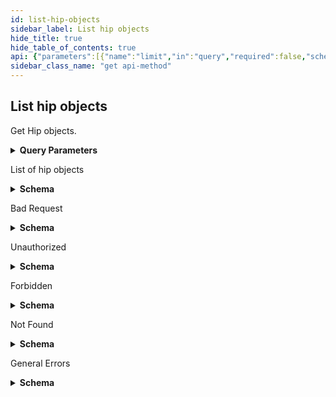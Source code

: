```yaml
---
id: list-hip-objects
sidebar_label: List hip objects
hide_title: true
hide_table_of_contents: true
api: {"parameters":[{"name":"limit","in":"query","required":false,"schema":{"type":"number"},"description":"The max count in result entry (count per page)"},{"name":"offset","in":"query","required":false,"schema":{"type":"number"},"description":"The offset of the result entry"},{"name":"name","in":"query","required":false,"schema":{"type":"string"},"description":"The name of the entry"},{"name":"folder","in":"query","required":true,"schema":{"type":"string","enum":["Shared","Mobile Users","Remote Networks","Service Connections","Mobile Users Container","Mobile Users Explicit Proxy"]},"description":"The folder of the entry\n"}],"responses":{"200":{"content":{"application/json":{"schema":{"type":"object","properties":{"data":{"allOf":[{"type":"array","items":{"type":"object","required":["name"],"properties":{"id":{"type":"string","readOnly":true,"example":"abcd-1234","description":"uuid of the resource"},"name":{"type":"string","maxLength":31,"description":"Alphanumeric string [ 0-9a-zA-Z._-]"},"description":{"type":"string","minLength":0,"maxLength":255},"host_info":{"type":"object","required":["criteria"],"properties":{"criteria":{"type":"object","properties":{"domain":{"type":"object","oneOf":[{"title":"contains","required":["contains"],"properties":{"contains":{"type":"string","minLength":0,"maxLength":255}}},{"title":"is","required":["is"],"properties":{"is":{"type":"string","minLength":0,"maxLength":255}}},{"title":"is_not","required":["is_not"],"properties":{"is_not":{"type":"string","minLength":0,"maxLength":255}}}]},"os":{"type":"object","oneOf":[{"title":"contains","required":["contains"],"properties":{"contains":{"type":"object","oneOf":[{"title":"Microsoft","required":["Microsoft"],"properties":{"Microsoft":{"description":"Microsoft vendor","default":"All","type":"string","minLength":0,"maxLength":255}}},{"title":"Apple","required":["Apple"],"properties":{"Apple":{"description":"Apple vendor","default":"All","type":"string","minLength":0,"maxLength":255}}},{"title":"Google","required":["Google"],"properties":{"Google":{"description":"Google vendor","default":"All","type":"string","minLength":0,"maxLength":255}}},{"title":"Linux","required":["Linux"],"properties":{"Linux":{"description":"Linux vendor","default":"All","type":"string","minLength":0,"maxLength":255}}},{"title":"Other","required":["Other"],"properties":{"Other":{"description":"Other vendor","type":"string","minLength":0,"maxLength":255}}}]}}}]},"client_version":{"type":"object","oneOf":[{"title":"contains","required":["contains"],"properties":{"contains":{"type":"string","minLength":0,"maxLength":255}}},{"title":"is","required":["is"],"properties":{"is":{"type":"string","minLength":0,"maxLength":255}}},{"title":"is_not","required":["is_not"],"properties":{"is_not":{"type":"string","minLength":0,"maxLength":255}}}]},"host_name":{"type":"object","oneOf":[{"title":"contains","required":["contains"],"properties":{"contains":{"type":"string","minLength":0,"maxLength":255}}},{"title":"is","required":["is"],"properties":{"is":{"type":"string","minLength":0,"maxLength":255}}},{"title":"is_not","required":["is_not"],"properties":{"is_not":{"type":"string","minLength":0,"maxLength":255}}}]},"host_id":{"type":"object","oneOf":[{"title":"contains","required":["contains"],"properties":{"contains":{"type":"string","minLength":0,"maxLength":255}}},{"title":"is","required":["is"],"properties":{"is":{"type":"string","minLength":0,"maxLength":255}}},{"title":"is_not","required":["is_not"],"properties":{"is_not":{"type":"string","minLength":0,"maxLength":255}}}]},"managed":{"description":"If device is managed","type":"boolean"},"serial_number":{"type":"object","oneOf":[{"title":"contains","required":["contains"],"properties":{"contains":{"type":"string","minLength":0,"maxLength":255}}},{"title":"is","required":["is"],"properties":{"is":{"type":"string","minLength":0,"maxLength":255}}},{"title":"is_not","required":["is_not"],"properties":{"is_not":{"type":"string","minLength":0,"maxLength":255}}}]}}}}},"network_info":{"type":"object","properties":{"criteria":{"type":"object","properties":{"network":{"type":"object","oneOf":[{"properties":{"is":{"type":"object","oneOf":[{"properties":{"wifi":{"type":"object","properties":{"ssid":{"description":"SSID","pattern":".*","type":"string","maxLength":1023}}}},"title":"wifi"},{"properties":{"mobile":{"type":"object","properties":{"carrier":{"pattern":".*","type":"string","maxLength":1023}}}},"title":"mobile"},{"properties":{"unknown":{"type":"object"}},"title":"unknown"}]}},"title":"is"},{"properties":{"is_not":{"type":"object","oneOf":[{"properties":{"wifi":{"type":"object","properties":{"ssid":{"description":"SSID","pattern":".*","type":"string","maxLength":1023}}}},"title":"wifi"},{"properties":{"mobile":{"type":"object","properties":{"carrier":{"pattern":".*","type":"string","maxLength":1023}}}},"title":"mobile"},{"properties":{"ethernet":{"type":"object"}},"title":"ethernet"},{"properties":{"unknown":{"type":"object"}},"title":"unknown"}]}},"title":"is_not"}]}}}}},"patch_management":{"type":"object","properties":{"criteria":{"type":"object","properties":{"is_installed":{"description":"Is Installed","default":"yes","type":"boolean"},"is_enabled":{"description":"is enabled","type":"string","enum":["no","yes","not-available"]},"missing_patches":{"type":"object","required":["check"],"properties":{"severity":{"type":"object","oneOf":[{"title":"greater_equal","required":["greater_equal"],"properties":{"greater_equal":{"type":"integer","minimum":0,"maximum":100000}}},{"title":"greater_than","required":["greater_than"],"properties":{"greater_than":{"type":"integer","minimum":0,"maximum":100000}}},{"title":"is","required":["is"],"properties":{"is":{"type":"integer","minimum":0,"maximum":100000}}},{"title":"is_not","required":["is_not"],"properties":{"is_not":{"type":"integer","minimum":0,"maximum":100000}}},{"title":"less_equal","required":["less_equal"],"properties":{"less_equal":{"type":"integer","minimum":0,"maximum":100000}}},{"title":"less_than","required":["less_than"],"properties":{"less_than":{"type":"integer","minimum":0,"maximum":100000}}}]},"patches":{"type":"array","items":{"description":"patch security-bulletin-id or kb-article-id","pattern":".*","type":"string","maxLength":1023}},"check":{"default":"has-any","type":"string","enum":["has-any","has-none","has-all"]}}}}},"vendor":{"type":"array","items":{"type":"object","required":["name"],"properties":{"name":{"type":"string","maxLength":103},"product":{"type":"array","items":{"pattern":".*","type":"string","maxLength":1023},"description":"Product name"}}},"description":"Vendor name"},"exclude_vendor":{"default":"no","type":"boolean"}}},"data_loss_prevention":{"type":"object","properties":{"criteria":{"type":"object","properties":{"is_installed":{"description":"Is Installed","default":true,"type":"boolean"},"is_enabled":{"description":"is enabled","type":"string","enum":["no","yes","not-available"]}}},"vendor":{"type":"array","items":{"type":"object","required":["name"],"properties":{"name":{"type":"string","maxLength":103},"product":{"type":"array","items":{"pattern":".*","type":"string","maxLength":1023},"description":"Product name"}}},"description":"Vendor name"},"exclude_vendor":{"default":false,"type":"boolean"}}},"firewall":{"type":"object","properties":{"criteria":{"type":"object","properties":{"is_installed":{"description":"Is Installed","default":true,"type":"boolean"},"is_enabled":{"description":"is enabled","type":"string","enum":["no","yes","not-available"]}}},"vendor":{"type":"array","items":{"type":"object","required":["name"],"properties":{"name":{"type":"string","maxLength":103},"product":{"type":"array","items":{"pattern":".*","type":"string","maxLength":1023}}},"description":"Product name"},"description":"Vendor name"},"exclude_vendor":{"default":false,"type":"boolean"}}},"anti_malware":{"type":"object","properties":{"criteria":{"type":"object","properties":{"virdef_version":{"type":"object","oneOf":[{"title":"within","required":["within"],"properties":{"within":{"type":"object","oneOf":[{"properties":{"days":{"description":"specify time in days","default":1,"type":"integer","minimum":1,"maximum":65535}},"title":"days"},{"properties":{"versions":{"description":"specify versions range","default":1,"type":"integer","minimum":1,"maximum":65535}},"title":"versions"}]}}},{"title":"not_within","required":["not_within"],"properties":{"not_within":{"type":"object","oneOf":[{"properties":{"days":{"description":"specify time in days","default":1,"type":"integer","minimum":1,"maximum":65535}},"title":"days"},{"properties":{"versions":{"description":"specify versions range","default":1,"type":"integer","minimum":1,"maximum":65535}},"title":"versions"}]}}}]},"product_version":{"type":"object","oneOf":[{"title":"greater_equal","required":["greater_equal"],"properties":{"greater_equal":{"type":"string","minLength":0,"maxLength":255}}},{"title":"greater_than","required":["greater_than"],"properties":{"greater_than":{"type":"string","minLength":0,"maxLength":255}}},{"title":"is","required":["is"],"properties":{"is":{"type":"string","minLength":0,"maxLength":255}}},{"title":"is_not","required":["is_not"],"properties":{"is_not":{"type":"string","minLength":0,"maxLength":255}}},{"title":"less_equal","required":["less_equal"],"properties":{"less_equal":{"type":"string","minLength":0,"maxLength":255}}},{"title":"less_than","required":["less_than"],"properties":{"less_than":{"type":"string","minLength":0,"maxLength":255}}},{"title":"contains","required":["contains"],"properties":{"contains":{"type":"string","minLength":0,"maxLength":255}}},{"title":"within","required":["within"],"properties":{"within":{"type":"object","required":["versions"],"properties":{"versions":{"description":"versions range","default":1,"type":"integer","minimum":1,"maximum":65535}}}}},{"title":"not_within","required":["not_within"],"properties":{"not_within":{"type":"object","required":["versions"],"properties":{"versions":{"description":"versions range","default":1,"type":"integer","minimum":1,"maximum":65535}}}}}]},"is_installed":{"description":"Is Installed","default":true,"type":"boolean"},"real_time_protection":{"description":"real time protection","type":"string","enum":["no","yes","not-available"]},"last_scan_time":{"type":"object","oneOf":[{"title":"not_available","required":["not_available"],"properties":{"not_available":{"type":"object"}}},{"title":"within","required":["within"],"properties":{"within":{"type":"object","oneOf":[{"properties":{"days":{"description":"specify time in days","default":1,"type":"integer","minimum":1,"maximum":65535}},"title":"days"},{"properties":{"hours":{"description":"specify time in hours","default":24,"type":"integer","minimum":1,"maximum":65535}},"title":"hours"}]}}},{"title":"not_within","required":["not_within"],"properties":{"not_within":{"type":"object","oneOf":[{"properties":{"days":{"description":"specify time in days","default":1,"type":"integer","minimum":1,"maximum":65535}},"title":"days"},{"properties":{"hours":{"description":"specify time in hours","default":24,"type":"integer","minimum":1,"maximum":65535}},"title":"hours"}]}}}]}}},"vendor":{"type":"array","items":{"type":"object","required":["name"],"properties":{"name":{"type":"string","maxLength":103},"product":{"type":"array","items":{"pattern":".*","type":"string","maxLength":1023}}},"description":"Product name"},"description":"Vendor name"},"exclude_vendor":{"default":false,"type":"boolean"}}},"disk_backup":{"type":"object","properties":{"criteria":{"type":"object","properties":{"is_installed":{"description":"Is Installed","default":true,"type":"boolean"},"last_backup_time":{"type":"object","oneOf":[{"title":"not_available","required":["not_available"],"properties":{"not_available":{"type":"object"}}},{"title":"within","required":["within"],"properties":{"within":{"type":"object","oneOf":[{"properties":{"days":{"description":"specify time in days","default":1,"type":"integer","minimum":1,"maximum":65535}},"title":"days"},{"properties":{"hours":{"description":"specify time in hours","default":24,"type":"integer","minimum":1,"maximum":65535}},"title":"hours"}]}}},{"title":"not_within","required":["not_within"],"properties":{"not_within":{"type":"object","oneOf":[{"properties":{"days":{"description":"specify time in days","default":1,"type":"integer","minimum":1,"maximum":65535}},"title":"days"},{"properties":{"hours":{"description":"specify time in hours","default":24,"type":"integer","minimum":1,"maximum":65535}},"title":"hours"}]}}}]}}},"vendor":{"type":"array","items":{"type":"object","required":["name"],"properties":{"name":{"type":"string","maxLength":103},"product":{"type":"array","items":{"pattern":".*","type":"string","maxLength":1023}}},"description":"Product name"},"description":"Vendor name"},"exclude_vendor":{"default":false,"type":"boolean"}}},"disk_encryption":{"type":"object","properties":{"criteria":{"type":"object","properties":{"is_installed":{"description":"Is Installed","default":true,"type":"boolean"},"encrypted_locations":{"type":"array","items":{"type":"object","required":["name"],"properties":{"name":{"type":"string","maxLength":1023,"description":"Encryption location"},"encryption_state":{"type":"object","oneOf":[{"properties":{"is":{"default":"encrypted","type":"string","enum":["encrypted","unencrypted","partial","unknown"]}},"title":"is"},{"properties":{"is_not":{"default":"encrypted","type":"string","enum":["encrypted","unencrypted","partial","unknown"]}},"title":"is_not"}]}}}}},"description":"Encryption locations"},"vendor":{"type":"array","items":{"type":"object","required":["name"],"properties":{"name":{"type":"string","maxLength":103},"product":{"type":"array","items":{"pattern":".*","type":"string","maxLength":1023}}},"description":"Product name"},"description":"Vendor name"},"exclude_vendor":{"default":false,"type":"boolean"}}},"custom_checks":{"type":"object","required":["criteria"],"properties":{"criteria":{"type":"object","properties":{"process_list":{"type":"array","items":{"type":"object","required":["name"],"properties":{"name":{"type":"string","maxLength":1023,"description":"Process Name"},"running":{"default":true,"type":"boolean"}}}},"registry_key":{"type":"array","items":{"type":"object","required":["name"],"properties":{"name":{"type":"string","maxLength":1023,"description":"Registry key"},"default_value_data":{"description":"Registry key default value data","pattern":".*","type":"string","maxLength":1024},"negate":{"description":"Key does not exist or match specified value data","default":false,"type":"boolean"},"registry_value":{"type":"array","items":{"type":"object","required":["name"],"properties":{"name":{"type":"string","maxLength":1023,"description":"Registry value name"},"value_data":{"description":"Registry value data","pattern":".*","type":"string","maxLength":1024},"negate":{"description":"Value does not exist or match specified value data","default":false,"type":"boolean"}}}}}}},"plist":{"type":"array","items":{"type":"object","required":["name"],"properties":{"name":{"type":"string","maxLength":1023,"description":"Preference list"},"negate":{"description":"Plist does not exist","default":false,"type":"boolean"},"key":{"type":"array","items":{"type":"object","required":["name"],"properties":{"name":{"type":"string","maxLength":1023,"description":"Key name"},"value":{"description":"Key value","pattern":".*","type":"string","maxLength":1024},"negate":{"description":"Value does not exist or match specified value data","default":false,"type":"boolean"}}}}}}}}}}},"mobile_device":{"type":"object","properties":{"criteria":{"type":"object","properties":{"jailbroken":{"description":"If device is by rooted/jailbroken","type":"boolean"},"disk_encrypted":{"description":"If device's disk is encrypted","type":"boolean"},"passcode_set":{"description":"If device's passcode is present","type":"boolean"},"last_checkin_time":{"type":"object","oneOf":[{"title":"within","required":["within"],"properties":{"within":{"type":"object","required":["days"],"properties":{"days":{"description":"specify time in days","default":30,"type":"integer","minimum":1,"maximum":365}}}}},{"title":"not_within","required":["not_within"],"properties":{"not_within":{"type":"object","required":["days"],"properties":{"days":{"description":"specify time in days","default":30,"type":"integer","minimum":1,"maximum":365}}}}}]},"imei":{"type":"object","oneOf":[{"title":"contains","required":["contains"],"properties":{"contains":{"type":"string","minLength":0,"maxLength":255}}},{"title":"is","required":["is"],"properties":{"is":{"type":"string","minLength":0,"maxLength":255}}},{"title":"is_not","required":["is_not"],"properties":{"is_not":{"type":"string","minLength":0,"maxLength":255}}}]},"model":{"type":"object","oneOf":[{"title":"contains","required":["contains"],"properties":{"contains":{"type":"string","minLength":0,"maxLength":255}}},{"title":"is","required":["is"],"properties":{"is":{"type":"string","minLength":0,"maxLength":255}}},{"title":"is_not","required":["is_not"],"properties":{"is_not":{"type":"string","minLength":0,"maxLength":255}}}]},"phone_number":{"type":"object","oneOf":[{"title":"contains","required":["contains"],"properties":{"contains":{"type":"string","minLength":0,"maxLength":255}}},{"title":"is","required":["is"],"properties":{"is":{"type":"string","minLength":0,"maxLength":255}}},{"title":"is_not","required":["is_not"],"properties":{"is_not":{"type":"string","minLength":0,"maxLength":255}}}]},"tag":{"type":"object","oneOf":[{"title":"contains","required":["contains"],"properties":{"contains":{"type":"string","minLength":0,"maxLength":255}}},{"title":"is","required":["is"],"properties":{"is":{"type":"string","minLength":0,"maxLength":255}}},{"title":"is_not","required":["is_not"],"properties":{"is_not":{"type":"string","minLength":0,"maxLength":255}}}]},"applications":{"type":"object","properties":{"has_malware":{"type":"object","oneOf":[{"properties":{"no":{"type":"object"}},"title":"no"},{"properties":{"yes":{"type":"object","properties":{"excludes":{"type":"array","items":{"type":"object","required":["name"],"properties":{"name":{"type":"string","maxLength":31},"package":{"description":"application package name","pattern":".*","type":"string","maxLength":1024},"hash":{"description":"application hash","pattern":".*","type":"string","maxLength":1024}}}}}}},"title":"yes"}]},"has_unmanaged_app":{"description":"Has apps that are not managed","type":"boolean"},"includes":{"type":"array","items":{"type":"object","required":["name"],"properties":{"name":{"type":"string","maxLength":31},"package":{"description":"application package name","pattern":".*","type":"string","maxLength":1024},"hash":{"description":"application hash","pattern":".*","type":"string","maxLength":1024}}}}}}}}}},"certificate":{"type":"object","properties":{"criteria":{"type":"object","properties":{"certificate_profile":{"description":"Profile for authenticating client certificates","x-panMemberOf":[{"location":"shared","schema":"certificate-profile","subPath":"name"}],"type":"string"},"certificate_attributes":{"type":"array","items":{"type":"object","required":["name"],"properties":{"name":{"type":"string","description":"Attribute Name"},"value":{"description":"Key value","pattern":".*","type":"string","maxLength":1024}}}}}}}}}}}]},"limit":{"type":"number","default":200},"offset":{"type":"number","default":0},"total":{"type":"number"}}}}},"description":"List of hip objects"},"400":{"description":"Bad Request","content":{"application/json":{"schema":{"type":"object","properties":{"_errors":{"type":"array","items":{"title":"Cause Info","type":"object","properties":{"code":{"type":"string"},"message":{"type":"string"},"details":{"type":"object"},"help":{"type":"string"}}}},"_request_id":{"type":"string"}}},"examples":{"input_format_mismatch":{"summary":"Input Format Mismatch","value":{"_errors":[{"code":"E003","message":"Input Format Mismatch: input-format=json","details":{}}],"_request_id":"abcd-1234"}},"output_format_mismatch":{"summary":"Output Format Mismatch","value":{"_errors":[{"code":"E003","message":"Output Format Mismatch: output-format=json Accept=xml","details":{}}],"_request_id":"abcd-1234"}},"missing_query_parameter":{"summary":"Missing Query Parameter","value":{"_errors":[{"code":"E003","message":"Missing Query Parameter: name","details":{}}],"_request_id":"abcd-1234"}},"invalid_query_parameter":{"summary":"Invalid Query Parameter","value":{"_errors":[{"code":"E003","message":"Invalid Query Parameter: location=invalid","details":{}}],"_request_id":"abcd-1234"}}}}}},"401":{"description":"Unauthorized","content":{"application/json":{"schema":{"type":"object","properties":{"_errors":{"type":"array","items":{"title":"Cause Info","type":"object","properties":{"code":{"type":"string"},"message":{"type":"string"},"details":{"type":"object"},"help":{"type":"string"}}}},"_request_id":{"type":"string"}}},"examples":{"auth_not_authenticated":{"summary":"Not Authenticated","value":{"_errors":[{"code":"E016","message":"Not Authenticated","details":{}}],"_request_id":"abcd-1234"}},"invalid_credential":{"summary":"Invalid Credential","value":{"_errors":[{"code":"E016","message":"Invalid Credential","details":{}}],"_request_id":"abcd-1234"}},"key_too_long":{"summary":"Key Too Long","value":{"_errors":[{"code":"E016","message":"Key Too Long","details":{}}],"_request_id":"abcd-1234"}},"key_expired":{"summary":"Key Expired","value":{"_errors":[{"code":"E016","message":"Key Expired","details":{}}],"_request_id":"abcd-1234"}},"need_password_change":{"summary":"Need Password Change","value":{"_errors":[{"code":"E016","message":"The password needs to be changed.","details":{}}],"_request_id":"abcd-1234"}}}}}},"403":{"description":"Forbidden","content":{"application/json":{"schema":{"type":"object","properties":{"_errors":{"type":"array","items":{"title":"Cause Info","type":"object","properties":{"code":{"type":"string"},"message":{"type":"string"},"details":{"type":"object"},"help":{"type":"string"}}}},"_request_id":{"type":"string"}}},"examples":{"auth_unauthorized":{"summary":"Unauthorized","value":{"_errors":[{"code":"E007","message":"Unauthorized","details":{}}],"_request_id":"abcd-1234"}}}}}},"404":{"description":"Not Found","content":{"application/json":{"schema":{"type":"object","properties":{"_errors":{"type":"array","items":{"title":"Cause Info","type":"object","properties":{"code":{"type":"string"},"message":{"type":"string"},"details":{"type":"object"},"help":{"type":"string"}}}},"_request_id":{"type":"string"}}},"examples":{"object_not_present":{"summary":"Object Not Present","value":{"_errors":[{"code":"E005","message":"Object Not Present","details":{}}],"_request_id":"abcd-1234"}}}}}},"default":{"description":"General Errors","content":{"application/json":{"schema":{"type":"object","properties":{"_errors":{"type":"array","items":{"title":"Cause Info","type":"object","properties":{"code":{"type":"string"},"message":{"type":"string"},"details":{"type":"object"},"help":{"type":"string"}}}},"_request_id":{"type":"string"}}},"examples":{"version_not_supported":{"summary":"Version Not Supported","value":{"_errors":[{"code":"E012","message":"Version Not Supported","details":{}}],"_request_id":"abcd-1234"}},"method_not_allowed":{"summary":"Method Not Supported","value":{"_errors":[{"code":"E012","message":"Method Not Supported","details":{}}],"_request_id":"abcd-1234"}},"action_not_supported":{"summary":"Action Not Supported","value":{"_errors":[{"code":"E012","message":"Action Not Supported: move","details":{}}],"_request_id":"abcd-1234"}},"bad_xpath":{"summary":"Bad XPath","value":{"_errors":[{"code":"E013","message":"Bad XPath","details":{}}],"_request_id":"abcd-1234"}},"invalid_command":{"summary":"Invalid Command","value":{"_errors":[{"code":"E003","message":"Invalid Command","details":{}}],"_request_id":"abcd-1234"}},"malformed_command":{"summary":"Malformed Command","value":{"_errors":[{"code":"E003","message":"Malformed Command","details":{}}],"_request_id":"abcd-1234"}},"session_timeout":{"summary":"Session Timeout","value":{"_errors":[{"code":4,"message":"Session Timeout","details":{}}],"_request_id":"abcd-1234"}}}}}}},"description":"Get Hip objects.\n","tags":["HIPObjects"],"security":[{"Bearer":[]}],"operationId":"get-sse-config-v1-hip-objects","method":"get","path":"/sse/config/v1/hip-objects","servers":[{"url":"https://api.sase.paloaltonetworks.com"}],"securitySchemes":{"Bearer":{"type":"http","scheme":"bearer"}},"info":{"version":"1.0","x-logo":{"url":"pan-logo.png"},"title":"HIP Object Management","description":"Manages HIP Profiles.\n","contact":{}},"postman":{"name":"List hip objects","description":{"content":"Get Hip objects.\n","type":"text/plain"},"url":{"path":["sse","config","v1","hip-objects"],"host":["{{baseUrl}}"],"query":[{"disabled":false,"description":{"content":"The max count in result entry (count per page)","type":"text/plain"},"key":"limit","value":""},{"disabled":false,"description":{"content":"The offset of the result entry","type":"text/plain"},"key":"offset","value":""},{"disabled":false,"description":{"content":"The name of the entry","type":"text/plain"},"key":"name","value":""},{"disabled":false,"description":{"content":"(Required) The folder of the entry\n","type":"text/plain"},"key":"folder","value":""}],"variable":[]},"header":[{"key":"Accept","value":"application/json"}],"method":"GET","auth":{"type":"bearer","bearer":[{"type":"any","value":"<Bearer Token>","key":"token"}]}}}
sidebar_class_name: "get api-method"
---
```



## List hip objects



Get Hip objects.


<details style={{"marginBottom":"1rem"}}><summary style={{}}><strong>Query Parameters</strong></summary><div><ul><ParamsItem className={"paramsItem"} param={{"name":"limit","in":"query","required":false,"schema":{"type":"number"},"description":"The max count in result entry (count per page)"}}></ParamsItem><ParamsItem className={"paramsItem"} param={{"name":"offset","in":"query","required":false,"schema":{"type":"number"},"description":"The offset of the result entry"}}></ParamsItem><ParamsItem className={"paramsItem"} param={{"name":"name","in":"query","required":false,"schema":{"type":"string"},"description":"The name of the entry"}}></ParamsItem><ParamsItem className={"paramsItem"} param={{"name":"folder","in":"query","required":true,"schema":{"type":"string","enum":["Shared","Mobile Users","Remote Networks","Service Connections","Mobile Users Container","Mobile Users Explicit Proxy"]},"description":"The folder of the entry\n"}}></ParamsItem></ul></div></details><div><Tabs><TabItem label={"200"} value={"200"}><div>

List of hip objects

</div><div><details style={{}}><summary style={{"textAlign":"left"}}><strong>Schema</strong></summary><div style={{"textAlign":"left","marginLeft":"1rem"}}></div><ul style={{"marginLeft":"1rem"}}><SchemaItem collapsible={true} className={"schemaItem"}><details style={{}}><summary style={{}}><strong>data</strong><span style={{"opacity":"0.6"}}> object</span></summary><div style={{"marginLeft":"1rem"}}><div><span className={"badge badge--info"} style={{"marginBottom":"1rem"}}>allOf</span><ul className={"allOf"}></ul></div></div></details></SchemaItem><SchemaItem collapsible={false} name={"limit"} required={false} schemaDescription={undefined} schemaName={"number"} qualifierMessage={undefined}></SchemaItem><SchemaItem collapsible={false} name={"offset"} required={false} schemaDescription={undefined} schemaName={"number"} qualifierMessage={undefined}></SchemaItem><SchemaItem collapsible={false} name={"total"} required={false} schemaDescription={undefined} schemaName={"number"} qualifierMessage={undefined}></SchemaItem></ul></details></div></TabItem><TabItem label={"400"} value={"400"}><div>

Bad Request

</div><div><details style={{}}><summary style={{"textAlign":"left"}}><strong>Schema</strong></summary><div style={{"textAlign":"left","marginLeft":"1rem"}}></div><ul style={{"marginLeft":"1rem"}}><SchemaItem collapsible={true} className={"schemaItem"}><details style={{}}><summary style={{}}><strong>_errors</strong><span style={{"opacity":"0.6"}}> object[]</span></summary><div style={{"marginLeft":"1rem"}}><ul><SchemaItem collapsible={false} name={"code"} required={false} schemaDescription={undefined} schemaName={"string"} qualifierMessage={undefined}></SchemaItem><SchemaItem collapsible={false} name={"message"} required={false} schemaDescription={undefined} schemaName={"string"} qualifierMessage={undefined}></SchemaItem><SchemaItem collapsible={true} className={"schemaItem"}><details style={{}}><summary style={{}}><strong>details</strong><span style={{"opacity":"0.6"}}> object</span></summary><div style={{"marginLeft":"1rem"}}></div></details></SchemaItem><SchemaItem collapsible={false} name={"help"} required={false} schemaDescription={undefined} schemaName={"string"} qualifierMessage={undefined}></SchemaItem></ul></div></details></SchemaItem><SchemaItem collapsible={false} name={"_request_id"} required={false} schemaDescription={undefined} schemaName={"string"} qualifierMessage={undefined}></SchemaItem></ul></details></div></TabItem><TabItem label={"401"} value={"401"}><div>

Unauthorized

</div><div><details style={{}}><summary style={{"textAlign":"left"}}><strong>Schema</strong></summary><div style={{"textAlign":"left","marginLeft":"1rem"}}></div><ul style={{"marginLeft":"1rem"}}><SchemaItem collapsible={true} className={"schemaItem"}><details style={{}}><summary style={{}}><strong>_errors</strong><span style={{"opacity":"0.6"}}> object[]</span></summary><div style={{"marginLeft":"1rem"}}><ul><SchemaItem collapsible={false} name={"code"} required={false} schemaDescription={undefined} schemaName={"string"} qualifierMessage={undefined}></SchemaItem><SchemaItem collapsible={false} name={"message"} required={false} schemaDescription={undefined} schemaName={"string"} qualifierMessage={undefined}></SchemaItem><SchemaItem collapsible={true} className={"schemaItem"}><details style={{}}><summary style={{}}><strong>details</strong><span style={{"opacity":"0.6"}}> object</span></summary><div style={{"marginLeft":"1rem"}}></div></details></SchemaItem><SchemaItem collapsible={false} name={"help"} required={false} schemaDescription={undefined} schemaName={"string"} qualifierMessage={undefined}></SchemaItem></ul></div></details></SchemaItem><SchemaItem collapsible={false} name={"_request_id"} required={false} schemaDescription={undefined} schemaName={"string"} qualifierMessage={undefined}></SchemaItem></ul></details></div></TabItem><TabItem label={"403"} value={"403"}><div>

Forbidden

</div><div><details style={{}}><summary style={{"textAlign":"left"}}><strong>Schema</strong></summary><div style={{"textAlign":"left","marginLeft":"1rem"}}></div><ul style={{"marginLeft":"1rem"}}><SchemaItem collapsible={true} className={"schemaItem"}><details style={{}}><summary style={{}}><strong>_errors</strong><span style={{"opacity":"0.6"}}> object[]</span></summary><div style={{"marginLeft":"1rem"}}><ul><SchemaItem collapsible={false} name={"code"} required={false} schemaDescription={undefined} schemaName={"string"} qualifierMessage={undefined}></SchemaItem><SchemaItem collapsible={false} name={"message"} required={false} schemaDescription={undefined} schemaName={"string"} qualifierMessage={undefined}></SchemaItem><SchemaItem collapsible={true} className={"schemaItem"}><details style={{}}><summary style={{}}><strong>details</strong><span style={{"opacity":"0.6"}}> object</span></summary><div style={{"marginLeft":"1rem"}}></div></details></SchemaItem><SchemaItem collapsible={false} name={"help"} required={false} schemaDescription={undefined} schemaName={"string"} qualifierMessage={undefined}></SchemaItem></ul></div></details></SchemaItem><SchemaItem collapsible={false} name={"_request_id"} required={false} schemaDescription={undefined} schemaName={"string"} qualifierMessage={undefined}></SchemaItem></ul></details></div></TabItem><TabItem label={"404"} value={"404"}><div>

Not Found

</div><div><details style={{}}><summary style={{"textAlign":"left"}}><strong>Schema</strong></summary><div style={{"textAlign":"left","marginLeft":"1rem"}}></div><ul style={{"marginLeft":"1rem"}}><SchemaItem collapsible={true} className={"schemaItem"}><details style={{}}><summary style={{}}><strong>_errors</strong><span style={{"opacity":"0.6"}}> object[]</span></summary><div style={{"marginLeft":"1rem"}}><ul><SchemaItem collapsible={false} name={"code"} required={false} schemaDescription={undefined} schemaName={"string"} qualifierMessage={undefined}></SchemaItem><SchemaItem collapsible={false} name={"message"} required={false} schemaDescription={undefined} schemaName={"string"} qualifierMessage={undefined}></SchemaItem><SchemaItem collapsible={true} className={"schemaItem"}><details style={{}}><summary style={{}}><strong>details</strong><span style={{"opacity":"0.6"}}> object</span></summary><div style={{"marginLeft":"1rem"}}></div></details></SchemaItem><SchemaItem collapsible={false} name={"help"} required={false} schemaDescription={undefined} schemaName={"string"} qualifierMessage={undefined}></SchemaItem></ul></div></details></SchemaItem><SchemaItem collapsible={false} name={"_request_id"} required={false} schemaDescription={undefined} schemaName={"string"} qualifierMessage={undefined}></SchemaItem></ul></details></div></TabItem><TabItem label={"default"} value={"default"}><div>

General Errors

</div><div><details style={{}}><summary style={{"textAlign":"left"}}><strong>Schema</strong></summary><div style={{"textAlign":"left","marginLeft":"1rem"}}></div><ul style={{"marginLeft":"1rem"}}><SchemaItem collapsible={true} className={"schemaItem"}><details style={{}}><summary style={{}}><strong>_errors</strong><span style={{"opacity":"0.6"}}> object[]</span></summary><div style={{"marginLeft":"1rem"}}><ul><SchemaItem collapsible={false} name={"code"} required={false} schemaDescription={undefined} schemaName={"string"} qualifierMessage={undefined}></SchemaItem><SchemaItem collapsible={false} name={"message"} required={false} schemaDescription={undefined} schemaName={"string"} qualifierMessage={undefined}></SchemaItem><SchemaItem collapsible={true} className={"schemaItem"}><details style={{}}><summary style={{}}><strong>details</strong><span style={{"opacity":"0.6"}}> object</span></summary><div style={{"marginLeft":"1rem"}}></div></details></SchemaItem><SchemaItem collapsible={false} name={"help"} required={false} schemaDescription={undefined} schemaName={"string"} qualifierMessage={undefined}></SchemaItem></ul></div></details></SchemaItem><SchemaItem collapsible={false} name={"_request_id"} required={false} schemaDescription={undefined} schemaName={"string"} qualifierMessage={undefined}></SchemaItem></ul></details></div></TabItem></Tabs></div>
      